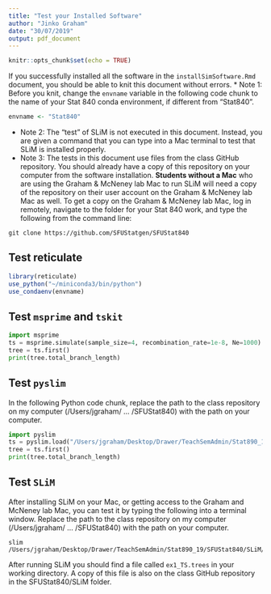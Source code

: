 ```yaml
---
title: "Test your Installed Software"
author: "Jinko Graham"
date: "30/07/2019"
output: pdf_document
---
```


```r
knitr::opts_chunk$set(echo = TRUE)
```


If you successfully installed all the software 
in the `installSimSoftware.Rmd` document, you 
should be able to knit this document without 
errors. 
* Note 1: Before you knit, change the `envname`
variable in the following code chunk to the 
name of your Stat 840 conda environment, 
if different from "Stat840".
```r
envname <- "Stat840"
```
* Note 2: The "test" of SLiM is not executed
in this document. Instead, you are given 
a command that you can type into a Mac
terminal to test that SLiM is 
installed properly.
* Note 3: The tests in this document use files from the class GitHub
repository. You should already have a copy of this repository
on your computer from the software installation. 
**Students without a Mac** who are
using the Graham & McNeney lab Mac to run SLiM will need a
copy of the repository on their user account on the Graham & McNeney 
lab Mac as well.
To get a copy on the Graham & McNeney lab Mac, log in
remotely, navigate to the folder for your Stat 840 work,
and type the following from the command line:

```
git clone https://github.com/SFUStatgen/SFUStat840
```





## Test reticulate

```r
library(reticulate)
use_python("~/miniconda3/bin/python")
use_condaenv(envname)
```

## Test `msprime` and `tskit`

```python
import msprime
ts = msprime.simulate(sample_size=4, recombination_rate=1e-8, Ne=1000)
tree = ts.first()
print(tree.total_branch_length)
```


## Test `pyslim`

In the following Python code chunk, replace the path to the 
class repository on my computer (/Users/jgraham/ ... /SFUStat840) 
with the path on your computer.

```python
import pyslim
ts = pyslim.load("/Users/jgraham/Desktop/Drawer/TeachSemAdmin/Stat890_19/SFUStat840/SLiM/ex1_TS.trees")
tree = ts.first()
print(tree.total_branch_length)
```


## Test `SLiM`

After installing SLiM on your Mac, or getting access to the Graham and 
McNeney lab Mac, you
can test it by typing the following into a
terminal window.
Replace the path to the 
class repository on my computer (/Users/jgraham/ ... /SFUStat840) 
with the path on your computer.

```
slim /Users/jgraham/Desktop/Drawer/TeachSemAdmin/Stat890_19/SFUStat840/SLiM/HallerExample.txt
```

After running SLiM you should find a file called `ex1_TS.trees` in your working directory. A copy of this file is also on the class GitHub repository
in the SFUStat840/SLiM folder.
